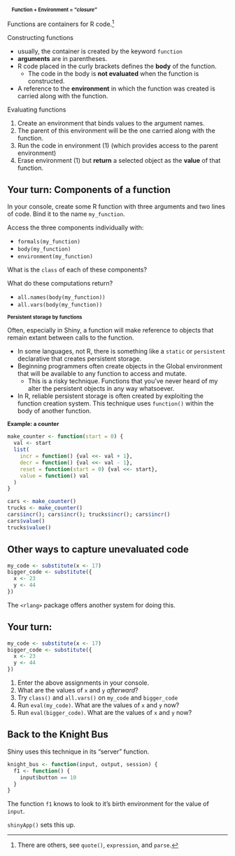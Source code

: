 ## Function + Environment = "*closure*" {style="margin:10px;font-size:80%;"}

Functions are containers for R code.^[There are others, see `quote()`, `expression`, and `parse`.]

<div class="container">
<div class="col">
Constructing functions

- usually, the container is created by the keyword `function`
- **arguments** are in parentheses.
- R code placed in the curly brackets defines the **body** of the function.
    - The code in the body is **not evaluated** when the function is constructed.
- A reference to the **environment** in which the function was created is carried along with the function.
</div>
<div class="col">
Evaluating functions

1. Create an environment that binds values to the argument names.
2. The parent of this environment will be the one carried along with the function.
3. Run the code in environment (1) (which provides access to the parent environment)
4. Erase environment (1) but **return** a selected object as the **value** of that function. 

</div>
</div>

## Your turn: Components of a function

In your console, create some R function with three arguments and two lines of code. Bind it to the name `my_function`.

Access the three components individually with:

- `formals(my_function)`
- `body(my_function)`
- `environment(my_function)`

What is the `class` of each of these components?

What do these computations return?

- `all.names(body(my_function))`
- `all.vars(body(my_function))`

## Persistent storage by functions {style="margin:0px;font-size:80%;"}

Often, especially in Shiny, a function will make reference to objects that remain extant between calls to the function.

- In some languages, not R, there is something like a `static` or `persistent` declarative that creates persistent storage.
- Beginning programmers often create objects in the Global environment that will be available to any function to access and mutate.
    - This is a risky technique. Functions that you've never heard of my alter the persistent objects in any way whatsoever.
- In R, reliable persistent storage is often created by exploiting the function creation system. This technique uses `function()` within the body of another function.

## Example: a counter {style="margin:0px;font-size:90%;"}

```r
make_counter <- function(start = 0) {
  val <- start
  list(
    incr = function() {val <<- val + 1},
    decr = function() {val <<- val - 1},
    reset = function(start = 0) {val <<- start},
    value = function() val
  )
}
```

```r
cars <- make_counter()
trucks <- make_counter()
cars$incr(); cars$incr(); trucks$incr(); cars$incr()
cars$value()
trucks$value()
```

## Other ways to capture unevaluated code

```r
my_code <- substitute(x <- 17)
bigger_code <- substitute({
  x <- 23
  y <- 44
})
```

The `<rlang>` package offers another system for doing this.

## Your turn:

```r
my_code <- substitute(x <- 17)
bigger_code <- substitute({
  x <- 23
  y <- 44
})
```

1. Enter the above assignments in your console.
2. What are the values of `x` and `y` *afterward*?
3. Try `class()` and `all.vars()` on `my_code` and `bigger_code`
4. Run `eval(my_code)`. What are the values of `x` and `y` now?
5. Run `eval(bigger_code)`. What are the values of `x` and `y` now?


## Back to the Knight Bus

Shiny uses this technique in its "server" function.

```r
knight_bus <- function(input, output, session) {
  f1 <- function() {
    input$button == 10
  }
}
```

The function `f1` knows to look to it's birth environment for the value of `input`.

`shinyApp()` sets this up.
